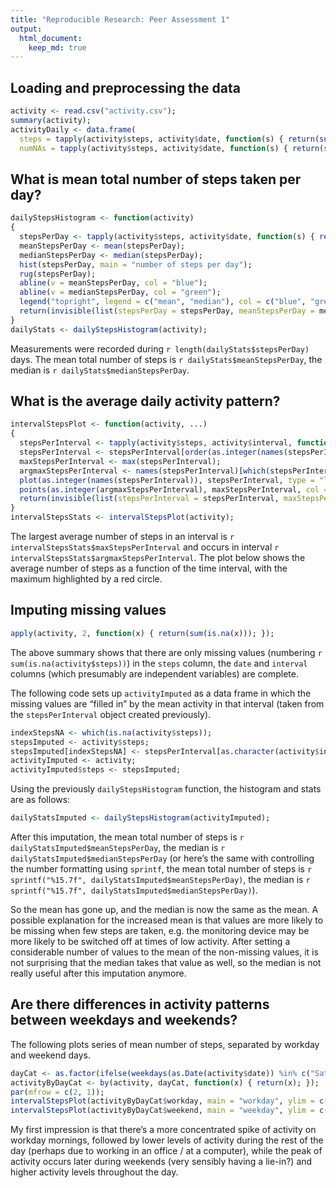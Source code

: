 ```yaml
---
title: "Reproducible Research: Peer Assessment 1"
output: 
  html_document:
    keep_md: true
---
```



## Loading and preprocessing the data

```r
activity <- read.csv("activity.csv");
summary(activity);
activityDaily <- data.frame(
  steps = tapply(activity$steps, activity$date, function(s) { return(sum(s, na.rm = TRUE)); }),
  numNAs = tapply(activity$steps, activity$date, function(s) { return(sum(is.na(s))); }));
```

## What is mean total number of steps taken per day?

```r
dailyStepsHistogram <- function(activity)
{
  stepsPerDay <- tapply(activity$steps, activity$date, function(s) { return(sum(s, na.rm = TRUE)); });
  meanStepsPerDay <- mean(stepsPerDay);
  medianStepsPerDay <- median(stepsPerDay);
  hist(stepsPerDay, main = "number of steps per day");
  rug(stepsPerDay);
  abline(v = meanStepsPerDay, col = "blue");
  abline(v = medianStepsPerDay, col = "green");
  legend("topright", legend = c("mean", "median"), col = c("blue", "green"), lwd = 1);
  return(invisible(list(stepsPerDay = stepsPerDay, meanStepsPerDay = meanStepsPerDay, medianStepsPerDay = medianStepsPerDay)));
}
dailyStats <- dailyStepsHistogram(activity);
```

Measurements were recorded during `r length(dailyStats$stepsPerDay)` days.
The mean total number of steps is `r dailyStats$meanStepsPerDay`,
the median is `r dailyStats$medianStepsPerDay`.


## What is the average daily activity pattern?

```r
intervalStepsPlot <- function(activity, ...)
{
  stepsPerInterval <- tapply(activity$steps, activity$interval, function(s) { return(mean(s, na.rm = TRUE)); });
  stepsPerInterval <- stepsPerInterval[order(as.integer(names(stepsPerInterval)))];
  maxStepsPerInterval <- max(stepsPerInterval);
  argmaxStepsPerInterval <- names(stepsPerInterval)[which(stepsPerInterval == maxStepsPerInterval)];
  plot(as.integer(names(stepsPerInterval)), stepsPerInterval, type = "l", ...);
  points(as.integer(argmaxStepsPerInterval), maxStepsPerInterval, col = "red");
  return(invisible(list(stepsPerInterval = stepsPerInterval, maxStepsPerInterval = maxStepsPerInterval, argmaxStepsPerInterval = argmaxStepsPerInterval)));
}
intervalStepsStats <- intervalStepsPlot(activity);
```

The largest average number of steps in an interval is
`r intervalStepsStats$maxStepsPerInterval` and occurs in interval
`r intervalStepsStats$argmaxStepsPerInterval`.
The plot below shows the average number of
steps as a function of the time interval, with the maximum highlighted
by a red circle.


## Imputing missing values

```r
apply(activity, 2, function(x) { return(sum(is.na(x))); });
```

The above summary shows that there are only missing values (numbering
`r sum(is.na(activity$steps))`) in the `steps` column, the `date` and
`interval` columns (which presumably are independent variables) are
complete.

The following code sets up `activityImputed` as a data frame in which
the missing values are "filled in" by the mean activity in that
interval (taken from the `stepsPerInterval` object created
previously).

```r
indexStepsNA <- which(is.na(activity$steps));
stepsImputed <- activity$steps;
stepsImputed[indexStepsNA] <- stepsPerInterval[as.character(activity$interval[indexStepsNA])];
activityImputed <- activity;
activityImputed$steps <- stepsImputed;
```

Using the previously `dailyStepsHistogram` function, the histogram and stats are as follows:
```r
dailyStatsImputed <- dailyStepsHistogram(activityImputed);
```

After this imputation, 
the mean total number of steps is `r dailyStatsImputed$meanStepsPerDay`,
the median is `r dailyStatsImputed$medianStepsPerDay`
(or here's the same with controlling the number formatting using `sprintf`,
the mean total number of steps is `r sprintf("%15.7f", dailyStatsImputed$meanStepsPerDay)`,
the median is `r sprintf("%15.7f", dailyStatsImputed$medianStepsPerDay)`).

So the mean has gone up, and the median is now the same as the mean. A
possible explanation for the increased mean is that values are more
likely to be missing when few steps are taken, e.g. the monitoring
device may be more likely to be switched off at times of low activity.
After setting a considerable number of values to the mean of the
non-missing values, it is not surprising that the median takes that
value as well, so the median is not really useful after this
imputation anymore.

## Are there differences in activity patterns between weekdays and weekends?

The following plots series of mean number of steps, separated by workday and weekend days.

```r
dayCat <- as.factor(ifelse(weekdays(as.Date(activity$date)) %in% c("Saturday", "Sunday"), "weekend", "workday"));
activityByDayCat <- by(activity, dayCat, function(x) { return(x); });
par(mfrow = c(2, 1));
intervalStepsPlot(activityByDayCat$workday, main = "workday", ylim = c(0, 250));
intervalStepsPlot(activityByDayCat$weekend, main = "weekday", ylim = c(0, 250));
```

My first impression is that there's a more concentrated spike of
activity on workday mornings, followed by lower levels of activity
during the rest of the day (perhaps due to working in an office / at a
computer), while the peak of activity occurs later during weekends
(very sensibly having a lie-in?) and higher activity levels throughout
the day.
